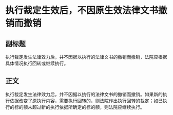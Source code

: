 # 执行裁定生效后，不因原生效法律文书撤销而撤销
## 副标题
执行裁定发生法律效力后，并不因据以执行的法律文书的撤销而撤销，法院应根据具体情况执行回转或继续执行。
## 正文
执行裁定发生法律效力后，并不因据以执行的法律文书的撤销而撤销。如果新的执行依据改变了原执行内容，需要执行回转的，则法院作出执行回转的裁定；如已执行的标的额未超过新的执行依据所确定的标的额，则法院应继续执行。